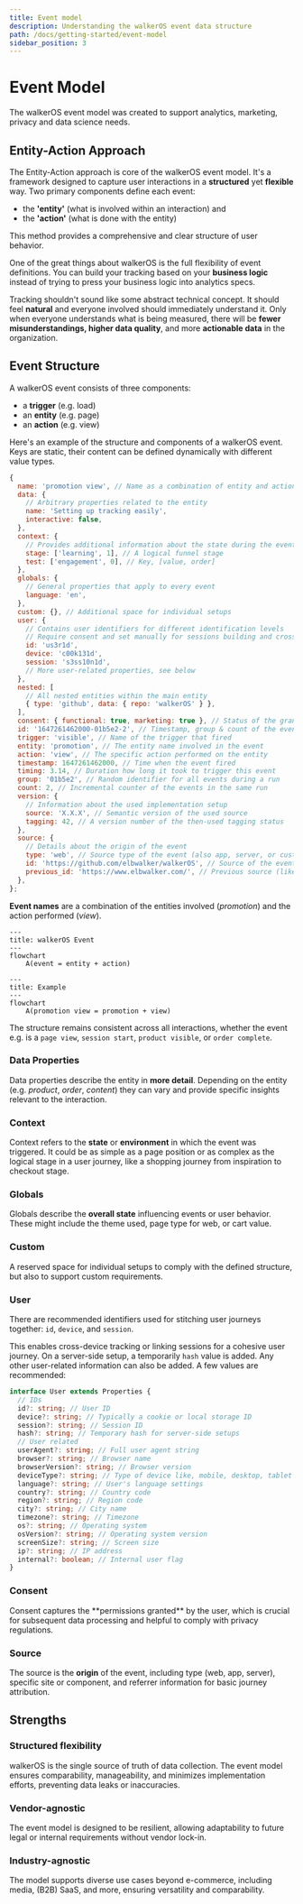 ```yaml
---
title: Event model
description: Understanding the walkerOS event data structure
path: /docs/getting-started/event-model
sidebar_position: 3
---
```



# Event Model

The walkerOS event model was created to support analytics, marketing, privacy
and data science needs.

## Entity-Action Approach

The Entity-Action approach is core of the walkerOS event model. It's a framework
designed to capture user interactions in a **structured** yet **flexible** way.
Two primary components define each event:

- the **'entity'** (what is involved within an interaction) and
- the **'action'** (what is done with the entity)

This method provides a comprehensive and clear structure of user behavior.

One of the great things about walkerOS is the full flexibility of event
definitions. You can build your tracking based on your **business logic**
instead of trying to press your business logic into analytics specs.

Tracking shouldn't sound like some abstract technical concept. It should feel
**natural** and everyone involved should immediately understand it. Only when
everyone understands what is being measured, there will be **fewer
misunderstandings, higher data quality**, and more **actionable data** in the
organization.

## Event Structure

A walkerOS event consists of three components:

- a **trigger** (e.g. load)
- an **entity** (e.g. page)
- an **action** (e.g. view)

Here's an example of the structure and components of a walkerOS event. Keys are
static, their content can be defined dynamically with different value types.

```js
{
  name: 'promotion view', // Name as a combination of entity and action
  data: {
    // Arbitrary properties related to the entity
    name: 'Setting up tracking easily',
    interactive: false,
  },
  context: {
    // Provides additional information about the state during the event
    stage: ['learning', 1], // A logical funnel stage
    test: ['engagement', 0], // Key, [value, order]
  },
  globals: {
    // General properties that apply to every event
    language: 'en',
  },
  custom: {}, // Additional space for individual setups
  user: {
    // Contains user identifiers for different identification levels
    // Require consent and set manually for sessions building and cross-device
    id: 'us3r1d',
    device: 'c00k131d',
    session: 's3ss10n1d',
    // More user-related properties, see below
  },
  nested: [
    // All nested entities within the main entity
    { type: 'github', data: { repo: 'walkerOS' } },
  ],
  consent: { functional: true, marketing: true }, // Status of the granted consent state(s)
  id: '1647261462000-01b5e2-2', // Timestamp, group & count of the event
  trigger: 'visible', // Name of the trigger that fired
  entity: 'promotion', // The entity name involved in the event
  action: 'view', // The specific action performed on the entity
  timestamp: 1647261462000, // Time when the event fired
  timing: 3.14, // Duration how long it took to trigger this event
  group: '01b5e2', // Random identifier for all events during a run
  count: 2, // Incremental counter of the events in the same run
  version: {
    // Information about the used implementation setup
    source: 'X.X.X', // Semantic version of the used source
    tagging: 42, // A version number of the then-used tagging status
  },
  source: {
    // Details about the origin of the event
    type: 'web', // Source type of the event (also app, server, or custom one)
    id: 'https://github.com/elbwalker/walkerOS', // Source of the event's origin
    previous_id: 'https://www.elbwalker.com/', // Previous source (like referrer)
  },
};

```

**Event names** are a combination of the entities involved (_promotion_) and the
action performed (_view_).

```mermaid
---
title: walkerOS Event
---
flowchart
    A(event = entity + action)
```

```mermaid
---
title: Example
---
flowchart
    A(promotion view = promotion + view)
```

The structure remains consistent across all interactions, whether the event e.g.
is a `page view`, `session start`, `product visible`, or `order complete`.

### Data Properties

Data properties describe the entity in **more detail**. Depending on the entity
(e.g. _product_, _order_, _content_) they can vary and provide specific insights
relevant to the interaction.

### Context

Context refers to the **state** or **environment** in which the event was
triggered. It could be as simple as a page position or as complex as the logical
stage in a user journey, like a shopping journey from inspiration to checkout
stage.

### Globals

Globals describe the **overall state** influencing events or user behavior.
These might include the theme used, page type for web, or cart value.

### Custom

A reserved space for individual setups to comply with the defined structure, but
also to support custom requirements.

### User

There are recommended identifiers used for stitching user journeys together:
`id`, `device`, and `session`.

This enables cross-device tracking or linking sessions for a cohesive user
journey. On a server-side setup, a temporarily `hash` value is added. Any other
user-related information can also be added. A few values are recommended:

```ts
interface User extends Properties {
  // IDs
  id?: string; // User ID
  device?: string; // Typically a cookie or local storage ID
  session?: string; // Session ID
  hash?: string; // Temporary hash for server-side setups
  // User related
  userAgent?: string; // Full user agent string
  browser?: string; // Browser name
  browserVersion?: string; // Browser version
  deviceType?: string; // Type of device like, mobile, desktop, tablet
  language?: string; // User's language settings
  country?: string; // Country code
  region?: string; // Region code
  city?: string; // City name
  timezone?: string; // Timezone
  os?: string; // Operating system
  osVersion?: string; // Operating system version
  screenSize?: string; // Screen size
  ip?: string; // IP address
  internal?: boolean; // Internal user flag
}
```

### Consent

<Link to="/docs/guides/consent/">Consent</Link> captures the **permissions
granted** by the user, which is crucial for subsequent data processing and
helpful to comply with privacy regulations.

### Source

The source is the **origin** of the event, including type (web, app, server),
specific site or component, and referrer information for basic journey
attribution.

## Strengths

### Structured flexibility

walkerOS is the single source of truth of data collection. The event model
ensures comparability, manageability, and minimizes implementation efforts,
preventing data leaks or inaccuracies.

### Vendor-agnostic

The event model is designed to be resilient, allowing adaptability to future
legal or internal requirements without vendor lock-in.

### Industry-agnostic

The model supports diverse use cases beyond e-commerce, including media, (B2B)
SaaS, and more, ensuring versatility and comparability.
